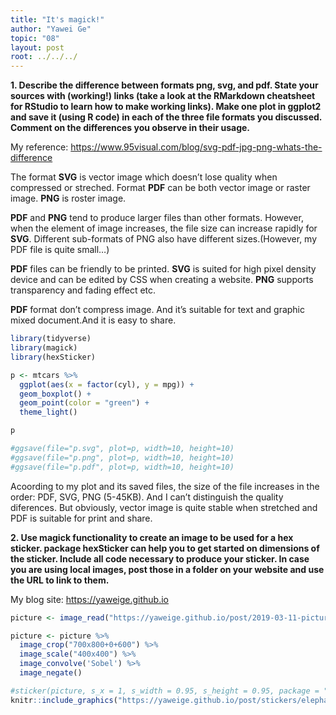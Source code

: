 ---
title: "It's magick!"
author: "Yawei Ge"
topic: "08"
layout: post
root: ../../../
---


**1. Describe the difference between formats png, svg, and pdf. State your sources with (working!) links (take a look at the RMarkdown cheatsheet for RStudio to learn how to make working links). Make one plot in ggplot2 and save it (using R code) in each of the three file formats you discussed. Comment on the differences you observe in their usage.**

My reference: <https://www.95visual.com/blog/svg-pdf-jpg-png-whats-the-difference>

The format **SVG** is vector image which doesn't lose quality when compressed or streched. Format **PDF** can be both vector image or raster image. **PNG** is roster image.

**PDF** and **PNG** tend to produce larger files than other formats. However, when the element of image increases, the file size can increase rapidly for **SVG**. Different sub-formats of PNG also have different sizes.(However, my PDF file is quite small...)

**PDF** files can be friendly to be printed. **SVG** is suited for high pixel density device and can be edited by CSS when creating a website. **PNG** supports transparency and fading effect etc.

**PDF** format don't compress image. And it's suitable for text and graphic mixed document.And it is easy to share.

```{r message=FALSE, warning=FALSE}
library(tidyverse)
library(magick)
library(hexSticker)

p <- mtcars %>%
  ggplot(aes(x = factor(cyl), y = mpg)) + 
  geom_boxplot() + 
  geom_point(color = "green") + 
  theme_light()

p

#ggsave(file="p.svg", plot=p, width=10, height=10)
#ggsave(file="p.png", plot=p, width=10, height=10)
#ggsave(file="p.pdf", plot=p, width=10, height=10)


```

Acoording to my plot and its saved files, the size of the file increases in the order: PDF, SVG, PNG (5-45KB). And I can't distinguish the quality diferences. But obviously, vector image is quite stable when stretched and PDF is suitable for print and share.

**2. Use magick functionality to create an image to be used for a hex sticker. package hexSticker can help you to get started on dimensions of the sticker. Include all code necessary to produce your sticker. In case you are using local images, post those in a folder on your website and use the URL to link to them.**

My blog site: <https://yaweige.github.io>

```{r}
picture <- image_read("https://yaweige.github.io/post/2019-03-11-picture-for-blog8_files/picture.jpg")

picture <- picture %>% 
  image_crop("700x800+0+600") %>%
  image_scale("400x400") %>%
  image_convolve('Sobel') %>%
  image_negate() 

#sticker(picture, s_x = 1, s_width = 0.95, s_height = 0.95, package = "elephant", p_color = "black", p_size = 15, h_color = "black", h_fill = "white")
knitr::include_graphics("https://yaweige.github.io/post/stickers/elephant.png")
```

